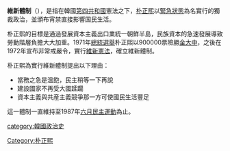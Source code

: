 {{unreferenced|time=2015-01-02T01:31:58+00:00}}
'''維新體制'''（{{lang-ko|유신체제}}），是指在韓國[[第四共和国_(大韩民国)|第四共和國]]憲法之下，[[朴正熙|朴正熙]]以[[緊急狀態|緊急狀態]]為名實行的獨裁政治，並頒布宵禁直接影響国民生活。

朴正熙的目標是通過發展資本主義出口業統一朝鮮半島，民族資本的急速發展導致勞動階層負擔大大加重。1971年[[1971年大韓民國總統選舉|總統選舉]]朴正熙以900000票險勝[[金大中|金大中]]，之後在1972年宣布非常戒嚴令，實行[[維新憲法|維新憲法]]，確立維新體制。

朴正熙為實行維新體制提出以下理由：
*當務之急是溫飽，民主稍等一下再說
*建設國家不再受大國蹂躙
*資本主義與共産主義競爭那一方可使國民生活豐足

這一體制一直維持至1987年[[六月民主運動|六月民主運動]]為止。

[[category:韓國政治史|category:韓國政治史]]
[[Category:朴正熙|Category:朴正熙]]